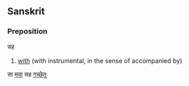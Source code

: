 ==Sanskrit==
===Preposition===

सह
# [[with]] (with instrumental, in the sense of accompanied by)

सा [[अहम्|मया]] सह [[गम्|गच्छेतु]]